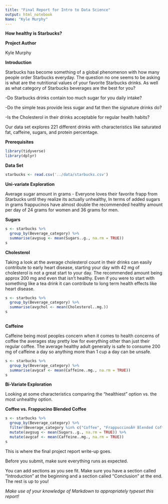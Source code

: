 ```yaml
---
title: "Final Report for Intro to Data Science"
output: html_notebook
Name: "Kyle Murphy"
---
```


**How healthy is Starbucks?**

**Project Author**

Kyle Murphy

**Introduction**

Starbucks has become something of a global phenomenon with how many people order Starbucks everyday. The question no one seems to be asking is what are the nutritional values of your favorite Starbucks drinks. As well as what category of Starbucks beverages are the best for you?

-Do Starbucks drinks contain too much sugar for you daily intake?

-Do the simple teas provide less sugar and fat then the signature drinks do?

-Is the Cholesterol in their drinks acceptable for regular health habits?

Our data set explores 221 different drinks with characteristics like saturated fat, caffeine, sugars, and protein percentage.

**Prerequisites**

```r
library(tidyverse)
library(dplyr)

```

**Data Set**
```r
starbucks <- read.csv('../data/starbucks.csv')
```

**Uni-variate Exploration**

Average sugar amount in grams - Everyone loves their favorite frapp from Starbucks until they realize its actually unhealthy, In terms of added sugars in grams frappucinos have almost double the recommended healthy amount per day of 24 grams for women and 36 grams for men.

**Sugars**
```r
s <- starbucks %>%
  group_by(Beverage_category) %>%
  summarise(avgsug <- mean(Sugars..g., na.rm = TRUE))
s
```
**Cholesterol**

Taking a look at the average cholesterol count in their drinks can easily contribute to early heart disease, starting your day with 42 mg of cholesterol is not a great start to your day. The recommended amount being approx 200 mg and even that isn't healthy. Even if you were to start with something like a tea drink it can contribute to long term health effects like heart disease.

```r
s <- starbucks %>%
  group_by(Beverage_category) %>%
  summarise(avgchol <- mean(Cholesterol..mg.))
s
  
```

**Caffeine**

Caffeine being most peoples concern when it comes to health concerns of coffee the averages stay pretty low for everything other than just their regular coffee. The average healthy adult generally is safe to consume 200 mg of caffeine a day so anything more than 1 cup a day can be unsafe. 
```r
s <- starbucks %>%
  group_by(Beverage_category) %>%
  summarise(avgcaf <- mean(Caffeine..mg., na.rm = TRUE))
s
```

**Bi-Variate Exploration**

Looking at some characteristics comparing the "healthiest" option vs. the most unhealthy option.

**Coffee vs. Frappucino Blended Coffee**

```r
s <- starbucks %>%
  group_by(Beverage_category) %>%
  filter(Beverage_category %in% c("Coffee", "FrappuccinoÂ® Blended Coffee")) %>%
  mutate(avgsug <- mean(Sugars..g., na.rm = TRUE)) %>%
  mutate(avgcaf <- mean(Caffeine..mg., na.rm = TRUE)) 
s
```



This is where the final project report write-up goes. 


Before you submit, make sure everything runs as expected.

You can add sections as you see fit. Make sure you have a section called "Introduction" at the beginning and a section called "Conclusion" at the end. The rest is up to you!

_Make use of your knowledge of Markdown to appropriately typeset this report!_